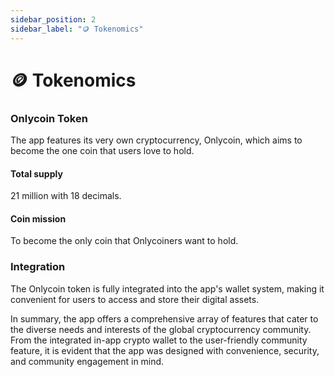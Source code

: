 ```yaml
---
sidebar_position: 2
sidebar_label: "🪙 Tokenomics"
---
```


# 🪙 Tokenomics

### Onlycoin Token

The app features its very own cryptocurrency, Onlycoin, which aims to become the one coin that users love to hold.

#### Total supply

21 million with 18 decimals.

#### Coin mission

To become the only coin that Onlycoiners want to hold.

### Integration

The Onlycoin token is fully integrated into the app's wallet system, making it convenient for users to access and store their digital assets.

In summary, the app offers a comprehensive array of features that cater to the diverse needs and interests of the global cryptocurrency community. From the integrated in-app crypto wallet to the user-friendly community feature, it is evident that the app was designed with convenience, security, and community engagement in mind.
